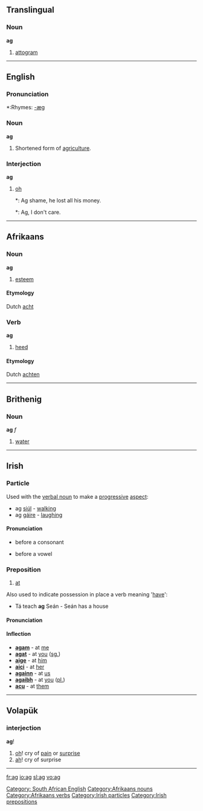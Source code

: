{{see|Ag|AG}}

==Translingual==

===Noun===
'''ag'''

#[[attogram]]

----

==English==

===Pronunciation===
*:Rhymes: [[Rhymes:English:-æɡ|-æɡ]]

===Noun===
'''ag'''

# Shortened form of [[agriculture]].

===Interjection===
'''ag'''

# {{cattag|South African}} [[oh]]
#*: Ag shame, he lost all his money.
#*: Ag, I don't care.

[[Category: South African English]]

----

==Afrikaans==

===Noun===
'''ag'''

# [[esteem]]

====Etymology====
Dutch [[acht]]

===Verb===
'''ag'''

# [[heed]]

====Etymology====
Dutch [[achten]]

[[Category:Afrikaans nouns]]
[[Category:Afrikaans verbs]]

----

==Brithenig==

===Noun===
'''ag''' ''f''
#[[water]]

----

==Irish==

===Particle===
Used with the [[verbal noun]] to make a [[progressive]] [[aspect]]:
*ag [[siúl]] - [[walk]]ing
*ag [[gáire]] - [[laugh]]ing

====Pronunciation====
*{{IPA|[ə]}} before a consonant
*{{IPA|[əg]}} before a vowel

[[Category:Irish particles]]

===Preposition===
#[[at]]

Also used to indicate possession in place a verb meaning '[[have]]':
*Tá teach '''ag''' Seán - Seán has a house

====Pronunciation====
{{IPA|[egʲ]}}

====Inflection====
*'''[[agam]]''' - at [[me]]
*'''[[agat]]''' - at [[you]] ([[singular|sg.]])
*'''[[aige]]''' - at [[him]]
*'''[[aici]]''' - at [[her]]
*'''[[againn]]''' - at [[us]]
*'''[[agaibh]]''' - at [[you]] ([[plural|pl.]])
*'''[[acu]]''' - at [[them]]

[[Category:Irish prepositions]]

----

==Volapük==

===interjection===
'''ag'''!

# [[oh]]! cry of [[pain]] or [[surprise]]
# [[ah]]! cry of surprise

----

[[fr:ag]]
[[io:ag]]
[[sl:ag]]
[[vo:ag]]